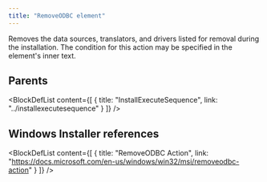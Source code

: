```yaml
---
title: "RemoveODBC element"
---
```



Removes the data sources, translators, and drivers listed for removal during the installation. The condition for this action may be specified in the element's inner text.


## Parents

<BlockDefList content={[
    {
      title: "InstallExecuteSequence",
      link: "../installexecutesequence"
    }
  ]}
/>

## Windows Installer references

<BlockDefList content={[
    {
      title: "RemoveODBC Action",
      link: "https://docs.microsoft.com/en-us/windows/win32/msi/removeodbc-action"
    }
  ]}
/>
